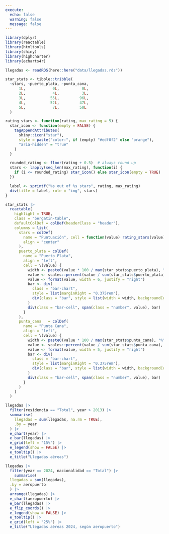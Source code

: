 ```yaml
---
execute:
  echo: false
  warning: false
  message: false
---
```


```r
library(dplyr)
library(reactable)
library(htmltools)
library(shiny)
library(highcharter)
library(echarts4r)
```

```r
llegadas <- readRDS(here::here("data/llegadas.rds"))

star_stats <- tibble::tribble(
  ~stars, ~puerto_plata, ~punta_cana,
      1L,            0L,          0L,
      2L,            4L,          3L,
      3L,           55L,         96L,
      4L,           52L,         47L,
      5L,            7L,         50L
  )
```

```r

rating_stars <- function(rating, max_rating = 5) {
  star_icon <- function(empty = FALSE) {
    tagAppendAttributes(
      shiny::icon("star"),
      style = paste("color:", if (empty) "#edf0f2" else "orange"),
      "aria-hidden" = "true"
    )
  }

  rounded_rating <- floor(rating + 0.5)  # always round up
  stars <- lapply(seq_len(max_rating), function(i) {
    if (i <= rounded_rating) star_icon() else star_icon(empty = TRUE)
  })

  label <- sprintf("%s out of %s stars", rating, max_rating)
  div(title = label, role = "img", stars)
}

star_stats |>
  reactable(
    highlight = TRUE,
    class = "bergatin-table",
    defaultColDef = colDef(headerClass = "header"),
    columns = list(
      stars = colDef(
        name = "Puntuación", cell = function(value) rating_stars(value),
        align = "center"
      ),
      puerto_plata = colDef(
        name = "Puerto Plata",
        align = "left",
        cell = \(value) {
          width <- paste0(value * 100 / max(star_stats$puerto_plata), "%")
          value <- scales::percent(value / sum(star_stats$puerto_plata), accuracy = 0.1)
          value <- format(value, width = 6, justify = "right")
          bar <- div(
            class = "bar-chart",
            style = list(marginRight = "0.375rem"),
            div(class = "bar", style = list(width = width, backgroundColor = "orange"))
          )
          div(class = "bar-cell", span(class = "number", value), bar)
        }
      ),
      punta_cana   = colDef(
        name = "Punta Cana",
        align = "left",
        cell = \(value) {
          width <- paste0(value * 100 / max(star_stats$punta_cana), "%")
          value <- scales::percent(value / sum(star_stats$punta_cana), accuracy = 0.1)
          value <- format(value, width = 5, justify = "right")
          bar <- div(
            class = "bar-chart",
            style = list(marginRight = "0.375rem"),
            div(class = "bar", style = list(width = width, backgroundColor = "gray"))
          )
          div(class = "bar-cell", span(class = "number", value), bar)
        }
      )
    )
  )
```


```r
llegadas |>
  filter(residencia == "Total", year > 2013) |>
  summarise(
    llegadas = sum(llegadas, na.rm = TRUE),
    .by = year
  ) |>
  e_chart(year) |>
  e_bar(llegadas) |>
  e_grid(left = "15%") |>
  e_legend(show = FALSE) |>
  e_tooltip() |>
  e_title("Llegadas aéreas")
```

```r
llegadas |>
  filter(year == 2024, nacionalidad == "Total") |>
    summarise(
  llegadas = sum(llegadas),
  .by = aeropuerto
  ) |>
  arrange(llegadas) |>
  e_chart(aeropuerto) |>
  e_bar(llegadas) |>
  e_flip_coords() |>
  e_legend(show = FALSE) |>
  e_tooltip() |>
  e_grid(left = "25%") |>
  e_title("Llegadas aéreas 2024, según aeropuerto")
```

